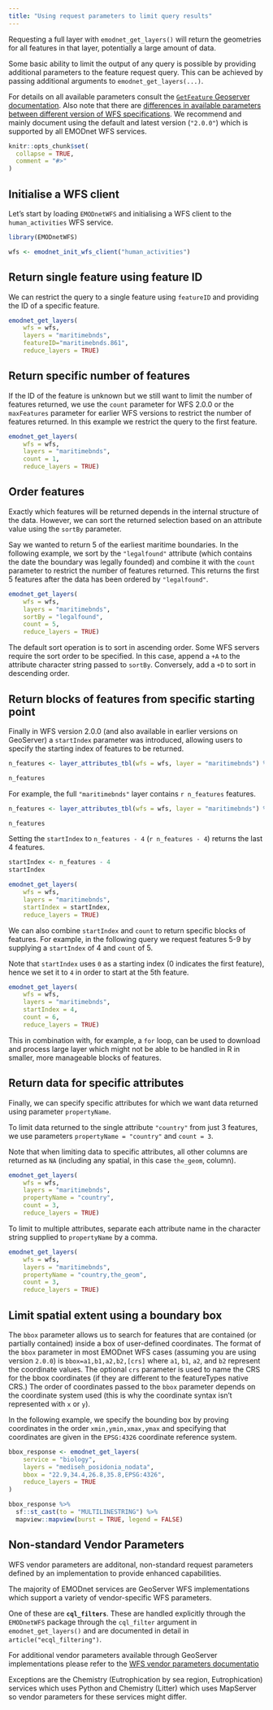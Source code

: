 ```yaml
---
title: "Using request parameters to limit query results"
---
```



Requesting a full layer with `emodnet_get_layers()` will return the geometries for all features in that layer, potentially a large amount of data. 

Some basic ability to limit the output of any query is possible by providing additional parameters to the feature request query. This can be achieved by passing additional arguments to `emodnet_get_layers(...)`.

For details on all available parameters consult the [`GetFeature` Geoserver documentation](https://docs.geoserver.org/master/en/user/services/wfs/reference.html#getfeature).  Also note that there are [differences in available parameters between different version of WFS specifications](https://docs.geoserver.org/stable/en/user/services/wfs/basics.html#differences-between-wfs-versions). We recommend and mainly document using the default and latest version (`"2.0.0"`) which is supported by all EMODnet WFS services.

```r
knitr::opts_chunk$set(
  collapse = TRUE,
  comment = "#>"
)
```

## Initialise a WFS client

Let's start by loading `EMODnetWFS` and initialising a WFS client to the `human_activities` WFS service.

```r
library(EMODnetWFS)

wfs <- emodnet_init_wfs_client("human_activities")
```


## Return single feature using feature ID

We can restrict the query to a single feature using `featureID` and providing the ID of a specific feature.

```r
emodnet_get_layers(
    wfs = wfs,
    layers = "maritimebnds",
    featureID="maritimebnds.861",
    reduce_layers = TRUE)

```

## Return specific number of features 

If the ID of the feature is unknown but we still want to limit the number of features returned, we use the `count` parameter for WFS 2.0.0 or the `maxFeatures` parameter for earlier WFS versions to restrict the number of features returned. In this example we restrict the query to the first feature.

```r
emodnet_get_layers(
    wfs = wfs,
    layers = "maritimebnds",
    count = 1,
    reduce_layers = TRUE)
```

## Order features

Exactly which features will be returned depends in the internal structure of the data. However, we can sort the returned selection based on an attribute value using the `sortBy` parameter. 

Say we wanted to return 5 of the earliest maritime boundaries. In the following example, we sort by the `"legalfound"` attribute (which contains the date the boundary was legally founded) and combine it with the `count` parameter to restrict the number of features returned. This returns the first 5 features after the data has been ordered by `"legalfound"`.

```r
emodnet_get_layers(
    wfs = wfs,
    layers = "maritimebnds",
    sortBy = "legalfound",
    count = 5,
    reduce_layers = TRUE)


```


The default sort operation is to sort in ascending order. Some WFS servers require the sort order to be specified. In this case, append a `+A` to the attribute character string passed to `sortBy`. Conversely, add a `+D` to sort in descending order.

## Return blocks of features from specific starting point

Finally in WFS version 2.0.0 (and also available in earlier versions on GeoServer) a `startIndex` parameter was introduced, allowing users to specify the starting index of features to be returned.

```r
n_features <- layer_attributes_tbl(wfs = wfs, layer = "maritimebnds") %>% nrow()

n_features
```

For example, the full `"maritimebnds"` layer contains `r n_features` features. 

```r
n_features <- layer_attributes_tbl(wfs = wfs, layer = "maritimebnds") %>% nrow()

n_features
```


Setting the `startIndex` to `n_features - 4` (`r n_features - 4`) returns the last 4 features.

```r
startIndex <- n_features - 4
startIndex

emodnet_get_layers(    
    wfs = wfs,
    layers = "maritimebnds",
    startIndex = startIndex,
    reduce_layers = TRUE)
```


We can also combine `startIndex` and `count` to return specific blocks of features. For example, in the following query we request features 5-9 by supplying a `startIndex` of 4 and  `count` of 5.

Note that `startIndex` uses `0` as a starting index (0 indicates the first feature), hence we set it to `4` in order to start at the 5th feature.

```r
emodnet_get_layers(    
    wfs = wfs,
    layers = "maritimebnds",
    startIndex = 4,
    count = 6,
    reduce_layers = TRUE)
```

This in combination with, for example, a `for` loop, can be used to download and process large layer which might not be able to be handled in R in smaller, more manageable blocks of features.


## Return data for specific attributes

Finally, we can specify specific attributes for which we want data returned using parameter `propertyName`.

To limit data returned to the single attribute `"country"` from just 3 features, we use parameters `propertyName = "country"` and `count = 3`. 

Note that when limiting data to specific attributes, all other columns are returned as `NA` (including any spatial, in this case `the_geom`, column).

```r

emodnet_get_layers(
    wfs = wfs,
    layers = "maritimebnds",
    propertyName = "country",
    count = 3,
    reduce_layers = TRUE)

```

To limit to multiple attributes, separate each attribute name in the character string supplied to `propertyName` by a comma.

```r

emodnet_get_layers(
    wfs = wfs,
    layers = "maritimebnds",
    propertyName = "country,the_geom",
    count = 3,
    reduce_layers = TRUE)

```


## Limit spatial extent using a boundary box

The `bbox` parameter allows us to search for features that are contained (or partially contained) inside a box of user-defined coordinates. The format of the `bbox`  parameter in most EMODnet WFS cases (assuming you are using version `2.0.0`) is `bbox=a1,b1,a2,b2,[crs]` where `a1`, `b1`, `a2`, and `b2` represent the coordinate values. The optional `crs` parameter is used to name the CRS for the bbox coordinates (if they are different to the featureTypes native CRS.) The order of coordinates passed to the `bbox` parameter depends on the coordinate system used (this is why the coordinate syntax isn’t represented with `x` or `y`).

In the following example, we specify the bounding box by proving coordinates in the order `xmin,ymin,xmax,ymax` and specifying that coordinates are given in the `EPSG:4326` coordinate reference system.

```r
bbox_response <- emodnet_get_layers(
    service = "biology", 
    layers = "mediseh_posidonia_nodata",
    bbox = "22.9,34.4,26.8,35.8,EPSG:4326",
    reduce_layers = TRUE 
) 

bbox_response %>% 
  sf::st_cast(to = "MULTILINESTRING") %>% 
  mapview::mapview(burst = TRUE, legend = FALSE)
```


## Non-standard Vendor Parameters

WFS vendor parameters are additonal, non-standard request parameters defined by an implementation to provide enhanced capabilities. 

The majority of EMODnet services are GeoServer WFS implementations which support a variety of vendor-specific WFS parameters.

One of these are **`cql_filters`**. These are handled explicitly through the `EMODnetWFS` package through the `cql_filter` argument in `emodnet_get_layers()` and are documented in detail in `article("ecql_filtering")`.

For additional vendor parameters available through GeoServer implementations please refer to the [WFS vendor parameters documentatio](https://docs.geoserver.org/latest/en/user/services/wfs/vendor.html)

Exceptions are the Chemistry (Eutrophication by sea region, Eutrophication) services which uses Python and Chemistry (Litter) which uses MapServer so vendor parameters for these services might differ.


